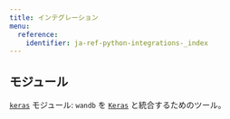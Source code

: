 ---
title: インテグレーション
menu:
  reference:
    identifier: ja-ref-python-integrations-_index
---

## モジュール

[`keras`](./keras) モジュール: `wandb` を [`Keras`](https://keras.io/) と統合するためのツール。
